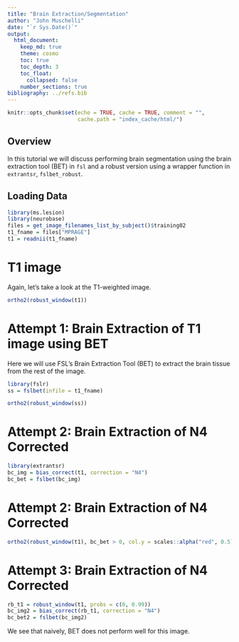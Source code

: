 ```yaml
---
title: "Brain Extraction/Segmentation"
author: "John Muschelli"
date: "`r Sys.Date()`"
output: 
  html_document:
    keep_md: true
    theme: cosmo
    toc: true
    toc_depth: 3
    toc_float:
      collapsed: false
    number_sections: true      
bibliography: ../refs.bib      
---
```


```r
knitr::opts_chunk$set(echo = TRUE, cache = TRUE, comment = "",
                      cache.path = "index_cache/html/")
```

## Overview 
In this tutorial we will discuss performing brain segmentation using the brain extraction tool (BET) in `fsl` and a robust version using a wrapper function in `extrantsr`, `fslbet_robust`. 


## Loading Data

```r
library(ms.lesion)
library(neurobase)
files = get_image_filenames_list_by_subject()$training02
t1_fname = files["MPRAGE"]
t1 = readnii(t1_fname)
```

# T1 image

Again, let's take a look at the T1-weighted image.  

```r
ortho2(robust_window(t1))
```


# Attempt 1: Brain Extraction of T1 image using BET

Here we will use FSL's Brain Extraction Tool (BET) to extract the brain tissue from the rest of the image.  

```r
library(fslr)
ss = fslbet(infile = t1_fname)
```

```r
ortho2(robust_window(ss))
```

# Attempt 2: Brain Extraction of N4 Corrected

```r
library(extrantsr)
bc_img = bias_correct(t1, correction = "N4")
bc_bet = fslbet(bc_img)
```


# Attempt 2: Brain Extraction of N4 Corrected

```r
ortho2(robust_window(t1), bc_bet > 0, col.y = scales::alpha("red", 0.5))
```

# Attempt 3: Brain Extraction of N4 Corrected

```r
rb_t1 = robust_window(t1, probs = c(0, 0.99))
bc_img2 = bias_correct(rb_t1, correction = "N4")
bc_bet2 = fslbet(bc_img2)
```


We see that naively, BET does not perform well for this image.

<!-- # Brain Extraction of T1 image using BET -->

<!-- Here we will use FSL's Brain Extraction Tool (BET) to extract the brain tissue from the rest of the image.  We use the modification of BET in `extrantsr`, which is called through `fslbet_robust`.  In `fslbet_robust`, the image is corrected using the N4 inhomogeneity correction.  The neck of the T1 image is then removed and then BET is run, the center of gravity (COG) is estimated, and BET is run with this new COG.  We used a procedure where the neck is removed in 2 registration steps, which is more robust than just the one (which is the default). -->

<!-- ```{r t1_ss, cache = FALSE} -->
<!-- outfile = nii.stub(t1_fname, bn = TRUE) -->
<!-- outfile = paste0(outfile, "_SS.nii.gz") -->
<!-- if (!file.exists(outfile)) { -->
<!--   ss = extrantsr::fslbet_robust(t1_fname,  -->
<!--     remover = "double_remove_neck", -->
<!--     outfile = outfile) -->
<!-- } else { -->
<!--   ss = readnii(outfile) -->
<!-- } -->
<!-- ``` -->

<!-- Let's look at the skull-stripped image. -->
<!-- ```{r t1_ss_plot, cache = TRUE} -->
<!-- ortho2(ss) -->
<!-- ``` -->

<!-- Here we see the skull-stripped image.  But did we drop out "brain areas"? -->

<!-- ```{r t1_ss_plot2, cache = TRUE} -->
<!-- alpha = function(col, alpha = 1) { -->
<!--   cols = t(col2rgb(col, alpha = FALSE)/255) -->
<!--   rgb(cols, alpha = alpha) -->
<!-- }       -->
<!-- ortho2(t1_fname, ss > 0, col.y = alpha("red", 0.5)) -->
<!-- ``` -->

<!-- We can again use `dropEmptyImageDimensions` to remove extraneous slices, which helps with reducing storage of the image on disk, zooming in while plotting, and may aid registration.   -->

<!-- ```{r t1_ss_red, cache = FALSE} -->
<!-- ss_red = dropEmptyImageDimensions(ss) -->
<!-- ortho2(ss_red) -->
<!-- ``` -->

<!-- Again, we can see the zoomed-in view of the image now. -->
